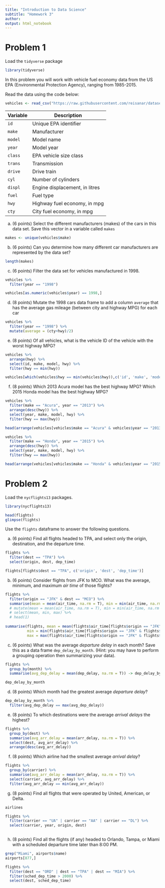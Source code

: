```yaml
---
title: "Introduction to Data Science"
subtitle: "Homework 3"
author: 
output: html_notebook
---
```




# Problem 1 

Load the `tidyverse` package

```r
library(tidyverse)
```

In this problem you will work with vehicle fuel economy data from the US EPA (Environmental Protection Agency), ranging from 1985-2015. 

Read the data using the code below:

```r
vehicles <- read_csv("https://raw.githubusercontent.com/reisanar/datasets/master/vehicles.csv")
```

   Variable  | Description
-------------|-----------------------------------------
`id`         | Unique EPA identifier
`make`       | Manufacturer
`model`      | Model name
`year`       | Model year
`class`      | EPA vehicle size class
`trans`      | Transmission
`drive`      | Drive train
`cyl`        | Number of cylinders
`displ`      | Engine displacement, in litres
`fuel`       | Fuel type
`hwy`        | Highway fuel economy, in mpg
`cty`        | City fuel economy, in mpg


(a) (6 points) Select the different manufacturers (makes) of the cars in this data set. Save this vector in a variable called `makes`
```r
makes <- unique(vehicles$make)
```

(b) (6 points) Can you determine how many different car manufacturers are represented by the data set?
```r
length(makes)
```

(c) (6 points) Filter the data set for vehicles manufactured in 1998.
```r
vehicles %>% 
  filter(year == "1998")

vehicles[as.numeric(vehicles$year) == 1998,]
```

(d) (8 points) Mutate the 1998 cars data frame to add a column `average` that has the average gas mileage (between city and highway MPG) for each car
```r
vehicles %>% 
  filter(year == "1998") %>% 
  mutate(average = (cty+hwy)/2)
```

(e) (8 points) Of all vehicles, what is the vehicle ID of the vehicle with the worst highway MPG?
```r
vehicles %>% 
  arrange(hwy) %>% 
  select(id, make, model, hwy) %>% 
  filter(hwy == min(hwy))

vehicles[which(vehicles$hwy == min(vehicles$hwy)),c('id', 'make', 'model', 'hwy')]
```

(f) (8 points) Which 2013 Acura model has the best highway MPG? Which 2015 Honda model has the best highway MPG?
```r
vehicles %>%
  filter(make == "Acura", year == "2013") %>%
  arrange(desc(hwy)) %>%
  select(year, make, model, hwy) %>%
  filter(hwy == max(hwy))

head(arrange(vehicles[vehicles$make == "Acura" & vehicles$year == "2013",], desc(hwy)), 1)
```

```r
vehicles %>%
  filter(make == "Honda", year == "2015") %>% 
  arrange(desc(hwy)) %>% 
  select(year, make, model, hwy) %>% 
  filter(hwy == max(hwy))

head(arrange(vehicles[vehicles$make == "Honda" & vehicles$year == "2015",], desc(hwy)), 1)
```



# Problem 2

Load the `nycflights13` packages. 

```r
library(nycflights13)
```


```r
head(flights)
glimpse(flights)
```

Use the `flights` dataframe to answer the following questions. 

(a) (6 points) Find all flights headed to TPA, and select only the origin, destination, and the departure time.
```r
flights %>% 
  filter(dest == "TPA") %>% 
  select(origin, dest, dep_time)

flights[flights$dest == "TPA", c('origin', 'dest', 'dep_time')]
```

(b) (6 points) Consider flights from JFK to MCO. What was the average, minimum, and maximum _air time_
of those flights? 
```r
flights %>% 
  filter(origin == "JFK" & dest == "MCO") %>% 
  summarise(mean = mean(air_time, na.rm = T), min = min(air_time, na.rm = T), max = max(air_time,na.rm = T))
  # mutate(mean = mean(air_time, na.rm = T), min = min(air_time, na.rm = T), max = max(air_time, na.rm = T)) %>%
  # select(mean, min, max) %>%
  # head(1)
 
summarise(flights, mean = mean(flights$air_time[flights$origin == "JFK" & flights$dest == "MCO"], na.rm = T), 
          min = min(flights$air_time[flights$origin == "JFK" & flights$dest == "MCO"], na.rm = T), 
          max = max(flights$air_time[flights$origin == "JFK" & flights$dest == "MCO"],na.rm = T))
```

(c) (6 points) What was the average _departure delay_ in each month? Save this as a data frame `dep_delay_by_month`. (Hint: you may have to perform a grouping operation then summarizing your data).
```r
flights %>% 
  group_by(month) %>% 
  summarise(avg_dep_delay = mean(dep_delay, na.rm = T)) -> dep_delay_by_month

dep_delay_by_month
``` 

(d) (8 points) Which month had the greatest average _departure delay_?
```r
dep_delay_by_month %>% 
  filter(avg_dep_delay == max(avg_dep_delay))
```

(e) (8 points) To which destinations were the average _arrival delays_ the highest?
```r
flights %>% 
  group_by(dest) %>% 
  summarise(avg_arr_delay = mean(arr_delay, na.rm = T)) %>%
  select(dest, avg_arr_delay) %>%
  arrange(desc(avg_arr_delay))
```

(f) (8 points) Which airline had the smallest average _arrival delay_?
```r
flights %>% 
  group_by(carrier) %>% 
  summarise(avg_arr_delay = mean(arr_delay, na.rm = T)) %>% 
  select(carrier, avg_arr_delay) %>%
  filter(avg_arr_delay == min(avg_arr_delay))
```

(g) (8 points) Find all flights that were operated by United, American, or Delta.
```r
airlines
```

```r
flights %>% 
  filter(carrier == "UA" | carrier == "AA" | carrier == "DL") %>% 
  select(carrier, year, origin, dest)
  
```

(h) (8 points) Find all the flights (if any) headed to Orlando, Tampa, or Miami with a scheduled departure time later than 8:00 PM.
```r
grep("Miami", airports$name)
airports[877,]
```

```r
flights %>% 
  filter(dest == "ORD" | dest == "TPA" | dest == "MIA") %>% 
  filter(sched_dep_time > 2000) %>% 
  select(dest, sched_dep_time)
```




